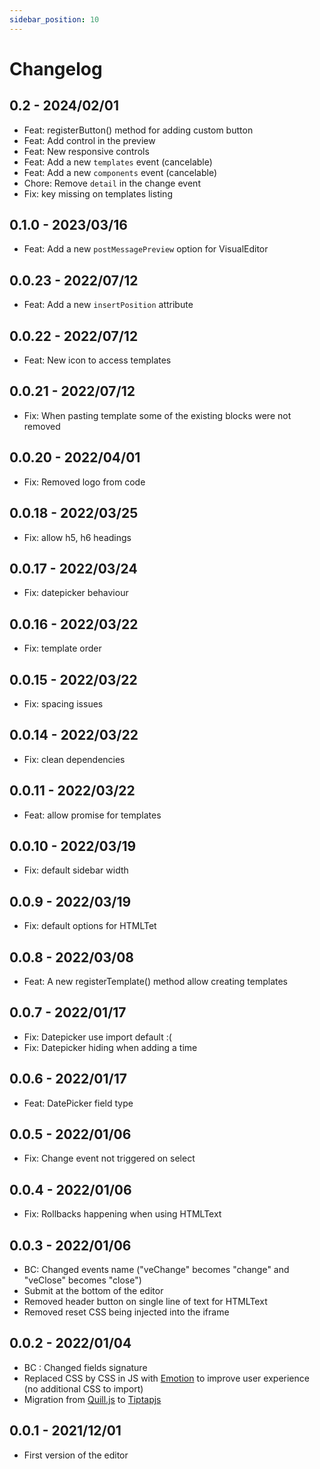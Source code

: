 ```yaml
---
sidebar_position: 10
---
```


# Changelog

## 0.2 - 2024/02/01

- Feat: registerButton() method for adding custom button
- Feat: Add control in the preview
- Feat: New responsive controls
- Feat: Add a new `templates` event (cancelable)
- Feat: Add a new `components` event (cancelable)
- Chore: Remove `detail` in the change event
- Fix: key missing on templates listing

## 0.1.0 - 2023/03/16

- Feat: Add a new `postMessagePreview` option for VisualEditor

## 0.0.23 - 2022/07/12

- Feat: Add a new `insertPosition` attribute

## 0.0.22 - 2022/07/12

- Feat: New icon to access templates

## 0.0.21 - 2022/07/12

- Fix: When pasting template some of the existing blocks were not removed

## 0.0.20 - 2022/04/01

- Fix: Removed logo from code

## 0.0.18 - 2022/03/25

- Fix: allow h5, h6 headings

## 0.0.17 - 2022/03/24

- Fix: datepicker behaviour

## 0.0.16 - 2022/03/22

- Fix: template order

## 0.0.15 - 2022/03/22

- Fix: spacing issues

## 0.0.14 - 2022/03/22

- Fix: clean dependencies

## 0.0.11 - 2022/03/22

- Feat: allow promise for templates

## 0.0.10 - 2022/03/19

- Fix: default sidebar width

## 0.0.9 - 2022/03/19

- Fix: default options for HTMLTet

## 0.0.8 - 2022/03/08

- Feat: A new registerTemplate() method allow creating templates

## 0.0.7 - 2022/01/17

- Fix: Datepicker use import default :(
- Fix: Datepicker hiding when adding a time

## 0.0.6 - 2022/01/17

- Feat: DatePicker field type

## 0.0.5 - 2022/01/06

- Fix: Change event not triggered on select

## 0.0.4 - 2022/01/06

- Fix: Rollbacks happening when using HTMLText

## 0.0.3 - 2022/01/06

- BC: Changed events name ("veChange" becomes "change" and "veClose" becomes "close")
- Submit at the bottom of the editor
- Removed header button on single line of text for HTMLText
- Removed reset CSS being injected into the iframe

## 0.0.2 - 2022/01/04

- BC : Changed fields signature
- Replaced CSS by CSS in JS with [Emotion](https://emotion.sh/docs/introduction) to improve user experience (no additional CSS to import)
- Migration from [Quill.js](https://quilljs.com/) to [Tiptapjs](https://tiptap.dev/)

## 0.0.1 - 2021/12/01

- First version of the editor
